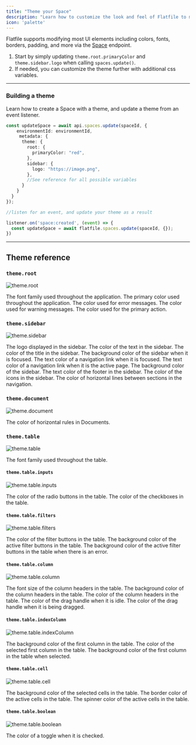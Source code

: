 ```yaml
---
title: "Theme your Space"
description: "Learn how to customize the look and feel of Flatfile to match your brand."
icon: 'palette'
---
```


Flatfile supports modifying most UI elements including colors, fonts, borders, padding, and
more via the <Tooltip tip="A micro-application...">[Space](../concepts/spaces)</Tooltip> endpoint.

1. Start by simply updating `theme.root.primaryColor` and `theme.sidebar.logo` when calling `spaces.update()`.
2. If needed, you can customize the theme further with additional css variables.

---

### Building a theme

Learn how to create a Space with a theme, and update a theme from an event listener.

<CodeGroup>

```ts api.js
const updateSpace = await api.spaces.update(spaceId, {
    environmentId: environmentId,
     metadata: {
      theme: {
        root: {
          primaryColor: "red",
        },
        sidebar: {
          logo: "https://image.png",
        },
        //See reference for all possible variables
      }
    }
  }
});
```

```ts listener.js
//listen for an event, and update your theme as a result

listener.on('space:created', (event) => {
  const updateSpace = await flatfile.spaces.update(spaceId, {});
})
```
</CodeGroup>

---

## Theme reference

### `theme.root`
![theme.root](../images/customize/theme_root.png)

<ParamField path="fontFamily" type="string">The font family used throughout the application.</ParamField>
<ParamField path="primaryColor" type="string">The primary color used throughout the application.</ParamField>
<ParamField path="dangerColor" type="string">The color used for error messages.</ParamField>
<ParamField path="warningColor" type="string">The color used for warning messages.</ParamField>
<ParamField path="actionColor" type="string">The color used for the primary action.</ParamField>

### `theme.sidebar`
![theme.sidebar](../images/customize/theme_sidebar.png)

<ParamField path="logo" type="string">The logo displayed in the sidebar.</ParamField>
<ParamField path="textColor" type="string">The color of the text in the sidebar.</ParamField>
<ParamField path="titleColor" type="string">The color of the title in the sidebar.</ParamField>
<ParamField path="focusBgColor" type="string">The background color of the sidebar when it is focused.</ParamField>
<ParamField path="focusTextColor" type="string">The text color of a navigation link when it is focused.</ParamField>
<ParamField path="activeTextColor" type="string">The text color of a navigation link when it is the active page.</ParamField>
<ParamField path="backgroundColor" type="string">The background color of the sidebar.</ParamField>
<ParamField path="footerTextColor" type="string">The text color of the footer in the sidebar.</ParamField>
<ParamField path="textUltralightColor" type="string">The color of the icons in the sidebar.</ParamField>
<ParamField path="borderColor" type="string">The color of horizontal lines between sections in the navigation.</ParamField>

### `theme.document`
![theme.document](../images/customize/theme_document.png)

<ParamField path="borderColor" type="string">The color of horizontal rules in Documents.</ParamField>

### `theme.table`
![theme.table](../images/customize/theme_table.png)

<ParamField path="fontFamily" type="string">The font family used throughout the table.</ParamField>

#### `theme.table.inputs`
![theme.table.inputs](../images/customize/theme_table_inputs.png)

<ParamField path="inputs.radio.color" type="string">The color of the radio buttons in the table.</ParamField>
<ParamField path="inputs.checkbox.color" type="string">The color of the checkboxes in the table.</ParamField>

#### `theme.table.filters`
![theme.table.filters](../images/customize/theme_table_filters.png)

<ParamField path="filters.color" type="string">The color of the filter buttons in the table.</ParamField>
<ParamField path="filters.active.backgroundColor" type="string">The background color of the active filter buttons in the table.</ParamField>
<ParamField path="filters.error.activeBackgroundColor" type="string">The background color of the active filter buttons in the table when there is an error.</ParamField>

#### `theme.table.column`
![theme.table.column](../images/customize/theme_table_column.png)

<ParamField path="column.header.fontSize" type="string">The font size of the column headers in the table.</ParamField>
<ParamField path="column.header.backgroundColor" type="string">The background color of the column headers in the table.</ParamField>
<ParamField path="column.header.color" type="string">The color of the column headers in the table.</ParamField>
<ParamField path="column.header.dragHandle.idle" type="string">The color of the drag handle when it is idle.</ParamField>
<ParamField path="column.header.dragHandle.dragging" type="string">The color of the drag handle when it is being dragged.</ParamField>

#### `theme.table.indexColumn`
![theme.table.indexColumn](../images/customize/theme_table_indexColumn.png)

<ParamField path="indexColumn.backgroundColor" type="string">The background color of the first column in the table.</ParamField>
<ParamField path="indexColumn.selected.color" type="string">The color of the selected first column in the table.</ParamField>
<ParamField path="indexColumn.selected.backgroundColor" type="string">The background color of the first column in the table when selected.</ParamField>

#### `theme.table.cell`
![theme.table.cell](../images/customize/theme_table_cell.png)

<ParamField path="cell.selected.backgroundColor" type="string">The background color of the selected cells in the table.</ParamField>
<ParamField path="cell.active.borderColor" type="string">The border color of the active cells in the table.</ParamField>
<ParamField path="cell.active.spinnerColor" type="string">The spinner color of the active cells in the table.</ParamField>

#### `theme.table.boolean`
![theme.table.boolean](../images/customize/theme_table_boolean.png)

<ParamField path="boolean.toggleChecked" type="string">The color of a toggle when it is checked.</ParamField>
